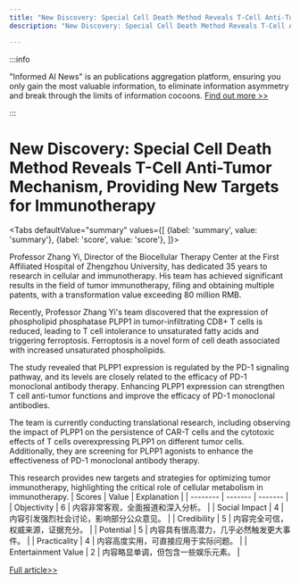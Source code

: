 ```yaml
---
title: "New Discovery: Special Cell Death Method Reveals T-Cell Anti-Tumor Mechanism, Providing New Targets for Immunotherapy"
description: "New Discovery: Special Cell Death Method Reveals T-Cell Anti-Tumor Mechanism, Providing New Targets for Immunotherapy"

---
```



:::info

"Informed AI News" is an publications aggregation platform, ensuring you only gain the most valuable information, to eliminate information asymmetry and break through the limits of information cocoons.  [Find out more >>](/)

:::

# New Discovery: Special Cell Death Method Reveals T-Cell Anti-Tumor Mechanism, Providing New Targets for Immunotherapy


<Tabs
	defaultValue="summary"
	values={[
	{label: 'summary', value: 'summary'},
	{label: 'score', value: 'score'},
]}>
<TabItem value="summary">


Professor Zhang Yi, Director of the Biocellular Therapy Center at the First Affiliated Hospital of Zhengzhou University, has dedicated 35 years to research in cellular and immunotherapy. His team has achieved significant results in the field of tumor immunotherapy, filing and obtaining multiple patents, with a transformation value exceeding 80 million RMB.

Recently, Professor Zhang Yi's team discovered that the expression of phospholipid phosphatase PLPP1 in tumor-infiltrating CD8+ T cells is reduced, leading to T cell intolerance to unsaturated fatty acids and triggering ferroptosis. Ferroptosis is a novel form of cell death associated with increased unsaturated phospholipids.

The study revealed that PLPP1 expression is regulated by the PD-1 signaling pathway, and its levels are closely related to the efficacy of PD-1 monoclonal antibody therapy. Enhancing PLPP1 expression can strengthen T cell anti-tumor functions and improve the efficacy of PD-1 monoclonal antibodies.

The team is currently conducting translational research, including observing the impact of PLPP1 on the persistence of CAR-T cells and the cytotoxic effects of T cells overexpressing PLPP1 on different tumor cells. Additionally, they are screening for PLPP1 agonists to enhance the effectiveness of PD-1 monoclonal antibody therapy.

This research provides new targets and strategies for optimizing tumor immunotherapy, highlighting the critical role of cellular metabolism in immunotherapy.
</TabItem>
<TabItem value="score">
	| Scores     | Value   | Explanation |
	| -------- | ------- | ------- |
	| Objectivity  | 6    | 内容非常客观，全面报道和深入分析。    |
	| Social Impact | 4     | 内容引发强烈社会讨论，影响部分公众意见。    |
	| Credibility    | 5    | 内容完全可信，权威来源，证据充分。    |
	| Potential    | 5    | 内容具有很高潜力，几乎必然触发更大事件。    |
	| Practicality    | 4    | 内容高度实用，可直接应用于实际问题。    |
	| Entertainment Value    | 2    | 内容略显单调，但包含一些娱乐元素。    |
</TabItem>
</Tabs>

[Full article>>](https://www.mittrchina.com/news/detail/13780)
